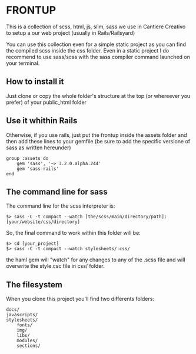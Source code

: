 = FRONTUP =

This is a collection of scss, html, js, slim, sass
we use in Cantiere Creativo to setup a our web project (usually in Rails/Railsyard)

You can use this collection even for a simple static project as you can find the compiled scss inside the css folder. Even in a static project I do recommend to use sass/scss with the sass compiler command
launched on your terminal.

== How to install it ==

Just clone or copy the whole folder's structure at the top (or whereever you prefer) of your public_html folder

== Use it whithin Rails ==

Otherwise, if you use rails, just put the frontup inside the assets folder and then add these lines to your gemfile (be sure to add the specific versione of sass as written hereunder)

 group :assets do
     gem 'sass', '~> 3.2.0.alpha.244'
     gem 'sass-rails'
 end

== The command line for sass ==

The command line for the scss interpreter is:

 $> sass -C -t compact --watch [the/scss/main/directory/path]:[your/website/css/directory]

So, the final command to work within this folder will be:

 $> cd [your_project]
 $> sass -C -t compact --watch stylesheets/:css/

the haml gem will "watch" for any changes to any of the .scss file and will overwrite the style.csc file in css/ folder.

== The filesystem ==

When you clone this project you'll find two differents folders:

 docs/
 javascripts/
 stylesheets/
     fonts/
     img/
     libs/
     modules/
     sections/

